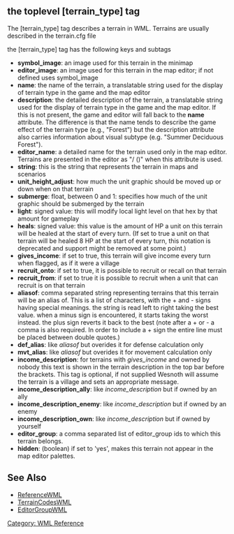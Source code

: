{{WML Tags}}
== the toplevel [terrain_type] tag ==

The [terrain_type] tag describes a terrain in WML.
Terrains are usually described in the terrain.cfg file

the [terrain_type] tag has the following keys and subtags
* '''symbol_image''': an image used for this terrain in the minimap
* '''editor_image''': an image used for this terrain in the map editor; if not defined uses symbol_image
* '''name''': the name of the terrain, a translatable string used for the display of terrain type in the game and the map editor
* '''description''': the detailed description of the terrain, a translatable string used for the display of terrain type in the game and the map editor.  If this is not present, the game and editor will fall back to the '''name''' attribute.  The difference is that the name tends to describe the game effect of the terrain type (e.g., "Forest") but the description attribute also carries information about visual subtype (e.g. "Summer Deciduous Forest").
* '''editor_name''': a detailed name for the terrain used only in the map editor. Terrains are presented in the editor as "''<editor_name>''/''<name>'' (''<aliases>'')" when this attribute is used.
* '''string''': this is the string that represents the terrain in maps and scenarios
* '''unit_height_adjust''': how much the unit graphic should be moved up or down when on that terrain
* '''submerge''': float, between 0 and 1: specifies how much of the unit graphic should be submerged by the terrain
* '''light''': signed value: this will modify local light level on that hex by that amount for gameplay
* '''heals''': signed value: this value is the amount of HP a unit on this terrain will be healed at the start of every turn. (If set to true a unit on that terrain will be healed 8 HP at the start of every turn, this notation is deprecated and support might be removed at some point.)
* '''gives_income''': if set to true, this terrain will give income every turn when flagged, as if it were a village
* '''recruit_onto''': if set to true, it is possible to recruit or recall on that terrain
* '''recruit_from''': if set to true it is possible to recruit when a unit that can recruit is on that terrain
* '''aliasof''': comma separated string representing terrains that this terrain will be an alias of. This is a list of characters, with the + and - signs having special meanings. the string is read left to right taking the best value. when a minus sign is encountered, it starts taking the worst instead. the plus sign reverts it back to the best (note after a + or - a comma is also required. In order to include a + sign the entire line must be placed between double quotes.)
* '''def_alias''': like ''aliasof'' but overides it for defense calculation only
* '''mvt_alias''': like ''aliasof'' but overides it for movement calculation only
* '''income_description''': for terrains with ''gives_income'' and owned by nobody this text is shown in the terrain description in the top bar before the brackets. This tag is optional, if not supplied Wesnoth will assume the terrain is a village and sets an appropriate message.
* '''income_description_ally''': like ''income_description'' but if owned by an ally
* '''income_description_enemy''': like ''income_description'' but if owned by an enemy
* '''income_description_own''': like ''income_description'' but if owned by yourself
* '''editor_group''': a comma separated list of editor_group ids to which this terrain belongs.
* '''hidden''': (boolean) if set to 'yes', makes this terrain not appear in the map editor palettes.

== See Also ==

* [[ReferenceWML]]
* [[TerrainCodesWML]]
* [[EditorGroupWML]]


[[Category: WML Reference]]
